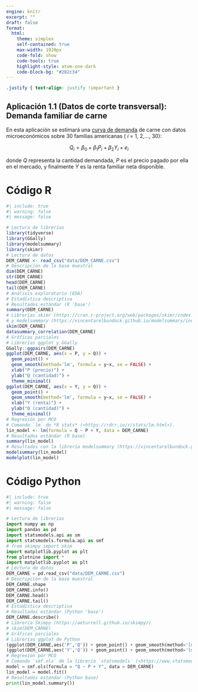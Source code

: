 ```yaml
---
engine: knitr
excerpt: ""
draft: false
format: 
  html:
    theme: simplex
    self-contained: true
    max-width: 1920px
    code-fold: show
    code-tools: true
    highlight-style: atom-one-dark
    code-block-bg: "#282c34"
---
```


```css
.justify { text-align: justify !important }
```

::: justify
# Aplicación 1.1 (Datos de corte transversal): Demanda familiar de carne {.unnumbered}

En esta aplicación se estimará una [curva de demanda](https://es.wikipedia.org/wiki/Curva_de_demanda) de carne con datos microeconómicos sobre 30 familias americanas ( *i* = 1, 2,..., 30):

$$Q_i = \beta_0 + \beta_1 P_i + \beta_2 Y_i + e_i$$

donde *Q* representa la cantidad demandada, *P* es el precio pagado por ella en el mercado, y finalmente *Y* es la renta familiar neta disponible.
:::

# Código R {.unnumbered}

```r
#| include: true
#| warning: false
#| message: false

# Lectura de librerías
library(tidyverse)
library(GGally)
library(modelsummary)
library(skimr)
# Lectura de datos
DEM_CARNE <- read_csv("data/DEM_CARNE.csv")
# Descripción de la base muestral
dim(DEM_CARNE)
str(DEM_CARNE)
head(DEM_CARNE)
tail(DEM_CARNE)
# Análisis exploratorio (EDA)
# Estadística descriptiva
# Resultados estándar (R 'base')
summary(DEM_CARNE)
# Librerías skimr (https://cran.r-project.org/web/packages/skimr/index.html)
# y modelsummary (https://vincentarelbundock.github.io/modelsummary/index.html)
skim(DEM_CARNE)
datasummary_correlation(DEM_CARNE)
# Gráficas parciales
# Librerías ggplot y GGally
GGally::ggpairs(DEM_CARNE)
ggplot(DEM_CARNE, aes(x = P, y = Q)) +
  geom_point() +
  geom_smooth(method='lm', formula = y~x, se = FALSE) +
  xlab("P (precio)") +
  ylab("Q (cantidad)") +
  theme_minimal()
ggplot(DEM_CARNE, aes(x = Y, y = Q)) +
  geom_point() +
  geom_smooth(method='lm', formula = y~x, se = FALSE) +
  xlab("Y (renta)") +
  ylab("Q (cantidad)") +
  theme_minimal()
# Regresión por MCO
# Comando `lm` de *R stats* (<https://rdrr.io/r/stats/lm.html>).
lin_model <- lm(formula = Q ~ P + Y, data = DEM_CARNE)
# Resultados estándar (R base)
summary(lin_model)
# Resultados con la librería modelsummary (https://vincentarelbundock.github.io/modelsummary/)
modelsummary(lin_model)
modelplot(lin_model)
```

# Código Python {.unnumbered}

```python
#| include: true
#| warning: false
#| message: false

# Lectura de librerías
import numpy as np
import pandas as pd
import statsmodels.api as sm
import statsmodels.formula.api as smf
# from skimpy import skim
import matplotlib.pyplot as plt
from plotnine import *
import matplotlib.pyplot as plt
# Lectura de datos
DEM_CARNE = pd.read_csv("data/DEM_CARNE.csv")
# Descripción de la base muestral
DEM_CARNE.shape
DEM_CARNE.info()
DEM_CARNE.head()
DEM_CARNE.tail()
# Estadística descriptiva
# Resultados estándar (Python 'base')
DEM_CARNE.describe()
# Librería Skimpy (https://aeturrell.github.io/skimpy/)
# skim(DEM_CARNE)
# Gráficas parciales
# Librerías ggplot de Python
(ggplot(DEM_CARNE,aes('P','Q')) + geom_point() + geom_smooth(method='lm',se=False, color = "blue") + labs(x="P (precio)",y="Q (cantidad)") + theme_bw())
(ggplot(DEM_CARNE,aes('Y','Q')) + geom_point() + geom_smooth(method='lm',se=False, color = "blue") + labs(x="Y (renta)",y="Q (cantidad)") + theme_bw())
# Regresión por MCO
# Comando `smf.ols` de la librería `statsmodels` (<https://www.statsmodels.org/>).
model = smf.ols(formula = "Q ~ P + Y", data = DEM_CARNE)
lin_model = model.fit()
# Resultados estándar (Python base)
print(lin_model.summary())
```
